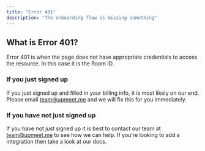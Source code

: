 ```yaml
---
title: "Error 401"
description: "The onboarding flow is missing something"
---
```


## What is Error 401?
Error 401 is when the page does not have appropriate credentials to access the resource. In this case it is the Room ID. 
### If you just signed up
If you just signed up and filled in your billing info, it is most likely on our end. Please email team@upmeet.me and we will fix this for you immediately.
### If you have not just signed up
If you have not just signed up it is best to contact our team at team@upmeet.me to see how we can help. If you're looking to add a integration then take a look at our docs.

